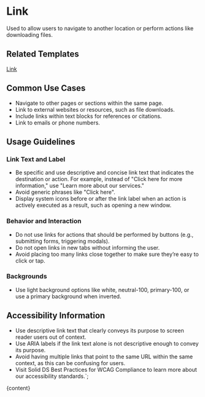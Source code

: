 


# Link

Used to allow users to navigate to another location or perform actions like downloading files.

<DefaultStory />

<DocumentationLinks storybookLink="${storybookLink}" figmaLibrary="${figmaLibrary}" figmaDocs="${figmaDocs}" />

## Related Templates

[Link](?path=/docs/templates-link--docs)

## Common Use Cases

- Navigate to other pages or sections within the same page.
- Link to external websites or resources, such as file downloads.
- Include links within text blocks for references or citations.
- Link to emails or phone numbers.

## Usage Guidelines

### Link Text and Label

- Be specific and use descriptive and concise link text that indicates the destination or action. For example, instead of "Click here for more information," use "Learn more about our services."
- Avoid generic phrases like "Click here".
- Display system icons before or after the link label when an action is actively executed as a result, such as opening a new window.

### Behavior and Interaction

- Do not use links for actions that should be performed by buttons (e.g., submitting forms, triggering modals).
- Do not open links in new tabs without informing the user.
- Avoid placing too many links close together to make sure they’re easy to click or tap.

### Backgrounds

- Use light background options like white, neutral-100, primary-100, or use a primary background when inverted.

## Accessibility Information

- Use descriptive link text that clearly conveys its purpose to screen reader users out of context.
- Use ARIA labels if the link text alone is not descriptive enough to convey its purpose.
- Avoid having multiple links that point to the same URL within the same context, as this can be confusing for users.
- Visit <sd-link href="https://www.figma.com/design/YDktJcseQIIQbsuCpoKS4V/Component-Docs?node-id=10708-5011&t=Z1FxSGWkmXG5r5sw-4" target="_blank">Solid DS Best Practices for WCAG Compliance</sd-link> to learn more about our accessibility standards.`;

<Meta title="Components/sd-link/Overview" />

<OverviewFormatter story={LinkStories.Default}>{content}</OverviewFormatter>
